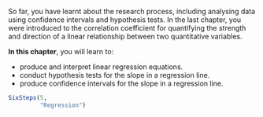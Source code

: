 ::: {.objectivesBox .objectives data-latex="{iconmonstr-target-4-240.png}"}
So far, you have learnt about the research process, including analysing data using confidence intervals and hypothesis tests.
In the last chapter, you were introduced to the correlation coefficient for quantifying the strength and direction of a linear relationship between two quantitative variables.

**In this chapter**, you will learn to:

* produce and interpret linear regression equations.
* conduct hypothesis tests for the slope in a regression line.
* produce confidence intervals for the slope in a regression line.
:::


```r
SixSteps(5, 
         "Regression")
```


